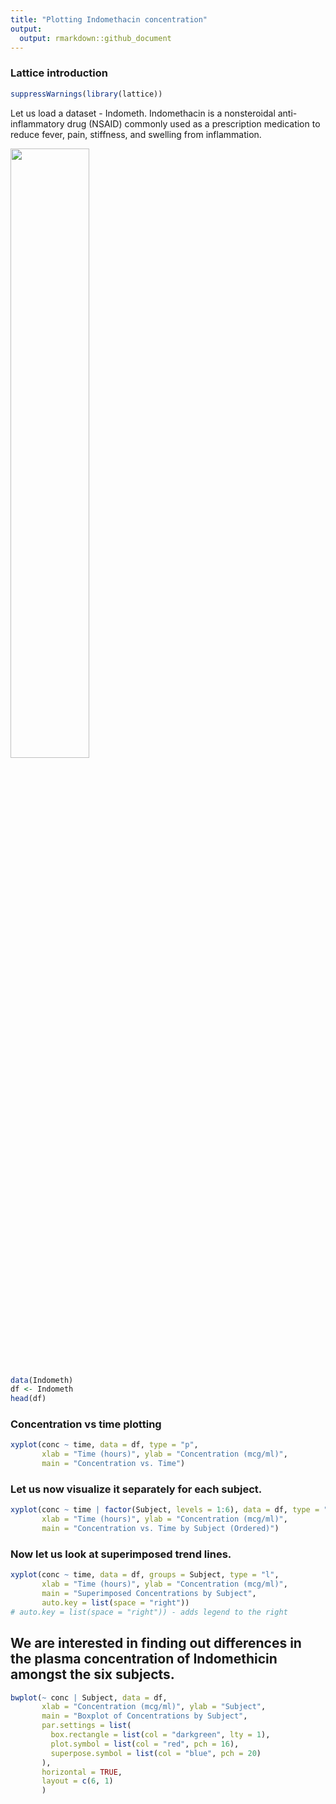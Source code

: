 ```yaml
---
title: "Plotting Indomethacin concentration"
output:
  output: rmarkdown::github_document
---
```


### Lattice introduction

```r
suppressWarnings(library(lattice))
```

Let us load a dataset - Indometh. Indomethacin is a nonsteroidal anti-inflammatory drug (NSAID) commonly used as a prescription medication to reduce fever, pain, stiffness, and swelling from inflammation.

<img src="https://upload.wikimedia.org/wikipedia/commons/4/4e/Indometacin.svg" width="50%">


```r
data(Indometh)
df <- Indometh
head(df)
```

### Concentration vs time plotting

```r
xyplot(conc ~ time, data = df, type = "p",
       xlab = "Time (hours)", ylab = "Concentration (mcg/ml)",
       main = "Concentration vs. Time")

```
### Let us now visualize it separately for each subject.

```r
xyplot(conc ~ time | factor(Subject, levels = 1:6), data = df, type = "p",
       xlab = "Time (hours)", ylab = "Concentration (mcg/ml)",
       main = "Concentration vs. Time by Subject (Ordered)")

```

### Now let us look at superimposed trend lines.

```r
xyplot(conc ~ time, data = df, groups = Subject, type = "l",
       xlab = "Time (hours)", ylab = "Concentration (mcg/ml)",
       main = "Superimposed Concentrations by Subject",
       auto.key = list(space = "right"))
# auto.key = list(space = "right")) - adds legend to the right
```

## We are interested in finding out differences in the plasma concentration of Indomethicin amongst the six subjects.

```r
bwplot(~ conc | Subject, data = df,
       xlab = "Concentration (mcg/ml)", ylab = "Subject",
       main = "Boxplot of Concentrations by Subject",
       par.settings = list(
         box.rectangle = list(col = "darkgreen", lty = 1),
         plot.symbol = list(col = "red", pch = 16),
         superpose.symbol = list(col = "blue", pch = 20)
       ),
       horizontal = TRUE,
       layout = c(6, 1)
       )  

```


